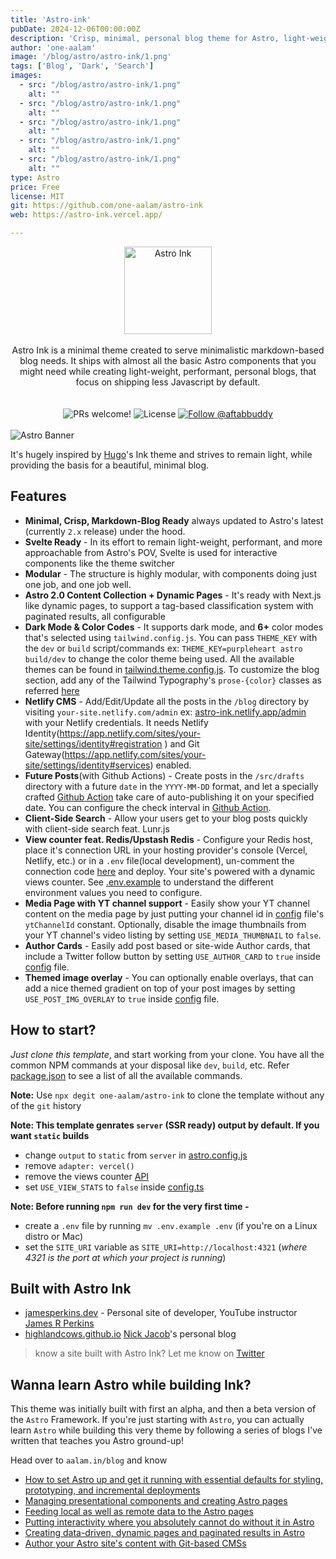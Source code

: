 ```yaml
---
title: 'Astro-ink'
pubDate: 2024-12-06T00:00:00Z
description: 'Crisp, minimal, personal blog theme for Astro, light-weight, performant, personal blogs, less Javascript.'
author: 'one-aalam'
image: '/blog/astro/astro-ink/1.png'
tags: ['Blog', 'Dark', 'Search']
images:
  - src: "/blog/astro/astro-ink/1.png"
    alt: ""
  - src: "/blog/astro/astro-ink/1.png"
    alt: ""
  - src: "/blog/astro/astro-ink/1.png"
    alt: ""
  - src: "/blog/astro/astro-ink/1.png"
    alt: ""
  - src: "/blog/astro/astro-ink/1.png"
    alt: ""
type: Astro
price: Free
license: MIT
git: https://github.com/one-aalam/astro-ink
web: https://astro-ink.vercel.app/

---
```



<div align="center">
<img src="./public/astro-ink-logo.png" height="140px" title="Astro Ink" />
</div>
<br />
<div align="center">Astro Ink is a minimal theme created to serve minimalistic markdown-based blog needs. It ships with almost all the basic Astro components that you might need while creating light-weight, performant, personal blogs, that focus on shipping less Javascript by default.</div>
<br />

<br/>
<div align="center" class="flex">
  <img src="https://img.shields.io/static/v1?label=PRs&message=welcome&style=flat-square&color=5e17eb&labelColor=000000" alt="PRs welcome!" />
  <img alt="License" src="https://img.shields.io/github/license/one-aalam/astro-ink?style=flat-square&color=5e17eb&labelColor=000000" />
  <a href="https://twitter.com/intent/follow?screen_name=aftabbuddy">
    <img src="https://img.shields.io/twitter/follow/aftabbuddy?style=flat-square&color=5e17eb&labelColor=000000" alt="Follow @aftabbuddy" />
  </a>
</div>
<br/>

<img src="./public/astro-banner.png" alt="Astro Banner" />

It's hugely inspired by [Hugo](https://github.com/knadh/hugo-ink)'s Ink theme and strives to remain light, while providing the basis for a beautiful, minimal blog.

## Features
- __Minimal, Crisp, Markdown-Blog Ready__ always updated to Astro's latest (currently `2.x` release) under the hood.
- __Svelte Ready__ - In its effort to remain light-weight, performant, and more approachable from Astro's POV, Svelte is used for interactive components like the theme switcher
- __Modular__ - The structure is highly modular, with components doing just one job, and one job well.
- __Astro 2.0 Content Collection + Dynamic Pages__ - It's ready with Next.js like dynamic pages, to support a tag-based classification system with paginated results, all configurable
- __Dark Mode & Color Codes__ - It supports dark mode, and __6+__ color modes that's selected using `tailwind.config.js`. You can pass `THEME_KEY` with the `dev` or `build` script/commands ex: `THEME_KEY=purpleheart astro build/dev` to change the color theme being used. All the available themes can be found in [tailwind.theme.config.js](./tailwind.theme.config.js). To customize the blog section, add any of the Tailwind Typography's `prose-{color}` classes as referred [here](./src/components/Prose.astro)
- __Netlify CMS__ - Add/Edit/Update all the posts in the `/blog` directory by visiting `your-site.netlify.com/admin` ex: [astro-ink.netlify.app/admin](https://astro-ink.netlify.app/admin) with your Netlify credentials. It needs Netlify Identity(https://app.netlify.com/sites/your-site/settings/identity#registration
) and Git Gateway(https://app.netlify.com/sites/your-site/settings/identity#services) enabled.
- __Future Posts__(with Github Actions) - Create posts in the `/src/drafts` directory with a future `date` in the `YYYY-MM-DD` format, and let a specially crafted [Github Action](https://github.com/marketplace/actions/ssg-publish-drafts) take care of auto-publishing it on your specified date. You can configure the check interval in [Github Action](https://github.com/one-aalam/astro-ink/blob/main/.github/workflows/main.yml).
- __Client-Side Search__ - Allow your users get to your blog posts quickly with client-side search feat. Lunr.js
- __View counter feat. Redis/Upstash Redis__ - Configure your Redis host, place it's connection URL in your hosting provider's console (Vercel, Netlify, etc.) or in a `.env` file(local development), un-comment the connection code [here](./src/pages/api/blog/views/[slug].ts) and deploy. Your site's powered with a dynamic views counter. See [.env.example](./.env.example) to understand the different environment values you need to configure.
- __Media Page with YT channel support__ - Easily show your YT channel content on the media page by just putting your channel id in [config](./src/config.ts) file's `ytChannelId` constant. Optionally, disable the image thumbnails from your YT channel's video listing by setting `USE_MEDIA_THUMBNAIL` to `false`.
- __Author Cards__ - Easily add post based or site-wide Author cards, that include a Twitter follow button by setting `USE_AUTHOR_CARD` to `true` inside  [config](./src/config.ts) file.
- __Themed image overlay__ - You can optionally enable overlays, that can add a nice themed gradient on top of your post images by setting `USE_POST_IMG_OVERLAY` to `true` inside [config](./src/config.ts) file.


## How to start?
*Just clone this template*, and start working from your clone. You have all the common NPM commands at your disposal like `dev`, `build`, etc. Refer [package.json](./package.json) to see a list of all the available commands.

**Note:** Use `npx degit one-aalam/astro-ink` to clone the template without any of the `git` history

**Note: This template genrates `server` (SSR ready) output by default. If you want `static` builds**
  - change `output` to `static` from `server` in [astro.config.js](./astro.config.mjs)
  - remove `adapter: vercel()`
  - remove the views counter [API](./src/pages/api/blog/views/[slug].json.ts)
  - set `USE_VIEW_STATS` to `false` inside [config.ts](./src/config.ts)

**Note: Before running `npm run dev` for the very first time -** 
- create a `.env` file by running `mv .env.example .env` (if you're on a Linux distro or Mac)
- set the `SITE_URI` variable as `SITE_URI=http://localhost:4321` (_where 4321 is the port at which your project is running_)

## Built with Astro Ink
- [jamesperkins.dev](https://www.jamesperkins.dev/) - Personal site of developer, YouTube instructor [James R Perkins](https://twitter.com/james_r_perkins)
- [highlandcows.github.io](https://highlandcows.github.io/) [Nick Jacob](https://github.com/njacobs5074)'s personal blog

> know a site built with Astro Ink? Let me know on [Twitter](https://twitter.com/aftabbuddy)

## Wanna learn Astro while building Ink?
This theme was initially built with first an alpha, and then a beta version of the `Astro` Framework. If you're just starting with `Astro`, you can actually learn `Astro` while building this very theme by following a series of blogs I've written that teaches you Astro ground-up!

Head over to `aalam.in/blog` and know
- [How to set Astro up and get it running with essential defaults for styling, prototyping, and incremental deployments](https://aalam.in/blog/astro-get-up-and-running)
- [Managing presentational components and creating Astro pages](https://aalam.in/blog/astro-and-site-strcuture)
- [Feeding local as well as remote data to the Astro pages](https://aalam.in/blog/astro-and-data)
- [Putting interactivity where you absolutely cannot do without it in Astro](https://aalam.in/blog/astro-and-interactivity)
- [Creating data-driven, dynamic pages and paginated results in Astro](https://aalam.in/blog/astro-and-dynamic-pages)
- [Author your Astro site's content with Git-based CMSs](https://aalam.in/blog/astro-and-git-cms-netlify)
